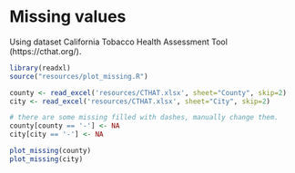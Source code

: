 # Missing values

Using dataset California Tobacco Health Assessment Tool (https://cthat.org/). 

```r
library(readxl)
source("resources/plot_missing.R")
```

```r
county <- read_excel('resources/CTHAT.xlsx', sheet="County", skip=2)
city <- read_excel('resources/CTHAT.xlsx', sheet="City", skip=2)

# there are some missing filled with dashes, manually change them. 
county[county == '-'] <- NA
city[city == '-'] <- NA
```

```r
plot_missing(county)
plot_missing(city)
```
